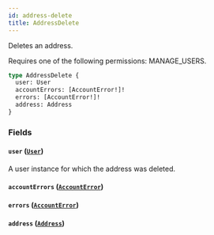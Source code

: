 ```yaml
---
id: address-delete
title: AddressDelete
---
```



Deletes an address. 

Requires one of the following permissions: MANAGE_USERS.

```graphql
type AddressDelete {
  user: User
  accountErrors: [AccountError!]!
  errors: [AccountError!]!
  address: Address
}
```


### Fields

#### `user` ([`User`](../../../developer/api-reference/objects/user))

A user instance for which the address was deleted.


#### `accountErrors` ([`AccountError`](../../../developer/api-reference/objects/account-error))




#### `errors` ([`AccountError`](../../../developer/api-reference/objects/account-error))




#### `address` ([`Address`](../../../developer/api-reference/objects/address))






